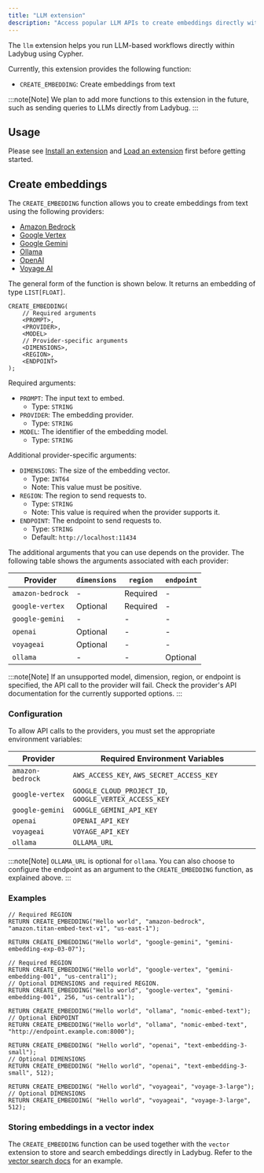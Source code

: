 ```yaml
---
title: "LLM extension"
description: "Access popular LLM APIs to create embeddings directly within Ladybug using Cypher"
---
```



The `llm` extension helps you run LLM-based workflows directly within Ladybug using Cypher.

Currently, this extension provides the following function:

- `CREATE_EMBEDDING`: Create embeddings from text

:::note[Note]
We plan to add more functions to this extension in the future, such as sending queries to LLMs directly from Ladybug.
:::

## Usage

Please see [Install an extension](/extensions#install-an-extension) and [Load an extension](/extensions#load-an-extension) first before getting started.

## Create embeddings

The `CREATE_EMBEDDING` function allows you to create embeddings from text using the following providers:

* [Amazon Bedrock](https://docs.aws.amazon.com/bedrock/latest/userguide/titan-embedding-models.html)
* [Google Vertex](https://cloud.google.com/vertex-ai/generative-ai/docs/embeddings/get-text-embeddings)
* [Google Gemini](https://ai.google.dev/gemini-api/docs/embeddings)
* [Ollama](https://ollama.com/blog/embedding-models)
* [OpenAI](https://platform.openai.com/docs/guides/embeddings)
* [Voyage AI](https://docs.voyageai.com/docs/embeddings)

The general form of the function is shown below. It returns an embedding of type `LIST[FLOAT]`.

```cypher
CREATE_EMBEDDING(
    // Required arguments
    <PROMPT>,
    <PROVIDER>,
    <MODEL>
    // Provider-specific arguments
    <DIMENSIONS>,
    <REGION>,
    <ENDPOINT>
);
```

Required arguments:

- `PROMPT`: The input text to embed.
    - Type: `STRING`
- `PROVIDER`: The embedding provider.
    - Type: `STRING`
- `MODEL`: The identifier of the embedding model.
    - Type: `STRING`

Additional provider-specific arguments:

- `DIMENSIONS`: The size of the embedding vector.
    - Type: `INT64`
    - Note: This value must be positive.
- `REGION`: The region to send requests to.
    - Type: `STRING`
    - Note: This value is required when the provider supports it.
- `ENDPOINT`: The endpoint to send requests to.
    - Type: `STRING`
    - Default: `http://localhost:11434`

The additional arguments that you can use depends on the provider. The following table shows
the arguments associated with each provider:

| Provider | `dimensions` | `region` | `endpoint` |
| --- | --- | --- | --- |
| `amazon-bedrock` | - | Required | - |
| `google-vertex` | Optional | Required | - |
| `google-gemini` | - | - | - |
| `openai` | Optional | - | - |
| `voyageai` | Optional | - | - |
| `ollama` | - | - | Optional |

:::note[Note]
If an unsupported model, dimension, region, or endpoint is specified, the API call to the provider will fail. Check the provider's API documentation for the currently supported options.
:::

### Configuration

To allow API calls to the providers, you must set the appropriate environment variables:

| Provider | Required Environment Variables |
| --- | --- |
| `amazon-bedrock` | `AWS_ACCESS_KEY`, `AWS_SECRET_ACCESS_KEY` |
| `google-vertex` | `GOOGLE_CLOUD_PROJECT_ID`, `GOOGLE_VERTEX_ACCESS_KEY` |
| `google-gemini` | `GOOGLE_GEMINI_API_KEY` |
| `openai` | `OPENAI_API_KEY` |
| `voyageai` | `VOYAGE_API_KEY` |
| `ollama` | `OLLAMA_URL` |

:::note[Note]
`OLLAMA_URL` is optional for `ollama`. You can also choose to configure the endpoint
as an argument to the `CREATE_EMBEDDING` function, as explained above.
:::


### Examples

```cypher
// Required REGION
RETURN CREATE_EMBEDDING("Hello world", "amazon-bedrock", "amazon.titan-embed-text-v1", "us-east-1");

RETURN CREATE_EMBEDDING("Hello world", "google-gemini", "gemini-embedding-exp-03-07");

// Required REGION
RETURN CREATE_EMBEDDING("Hello world", "google-vertex", "gemini-embedding-001", "us-central1");
// Optional DIMENSIONS and required REGION.
RETURN CREATE_EMBEDDING("Hello world", "google-vertex", "gemini-embedding-001", 256, "us-central1");

RETURN CREATE_EMBEDDING("Hello world", "ollama", "nomic-embed-text");
// Optional ENDPOINT
RETURN CREATE_EMBEDDING("Hello world", "ollama", "nomic-embed-text", "http://endpoint.example.com:8000");

RETURN CREATE_EMBEDDING( "Hello world", "openai", "text-embedding-3-small");
// Optional DIMENSIONS
RETURN CREATE_EMBEDDING( "Hello world", "openai", "text-embedding-3-small", 512);

RETURN CREATE_EMBEDDING( "Hello world", "voyageai", "voyage-3-large");
// Optional DIMENSIONS
RETURN CREATE_EMBEDDING( "Hello world", "voyageai", "voyage-3-large", 512);
```

### Storing embeddings in a vector index

The `CREATE_EMBEDDING` function can be used together with the `vector` extension to store and search embeddings
directly in Ladybug. Refer to the [vector search docs](/extensions/vector) for an example.
